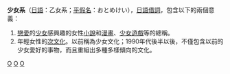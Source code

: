 {{multiple issues|
{{Prose|time=2011-12-26T10:05:29+00:00}}
{{Unreferenced|time=2011-12-26T10:05:29+00:00}}
}}
'''少女系'''（[[日語|日語]]：乙女系；[[平假名|平假名]]：おとめけい），[[日語|日語]][[借詞|借詞]]，包含以下的兩個意義：
# [[戀愛|戀愛]]的[[少女|少女]]感興趣的女性[[小說|小說]]和[[漫畫|漫畫]]、[[少女遊戲|少女遊戲]]等的總稱。 
# 年輕女性的[[次文化|次文化]]。以前稱為少女文化；1990年代後半以後，不僅包含以前的少女愛好的事物，而且重組出多種多樣傾向的文化。

[[Category:萌屬性|O]]
[[Category:日語借詞|O]]
[[Category:女性與漫畫|O]]